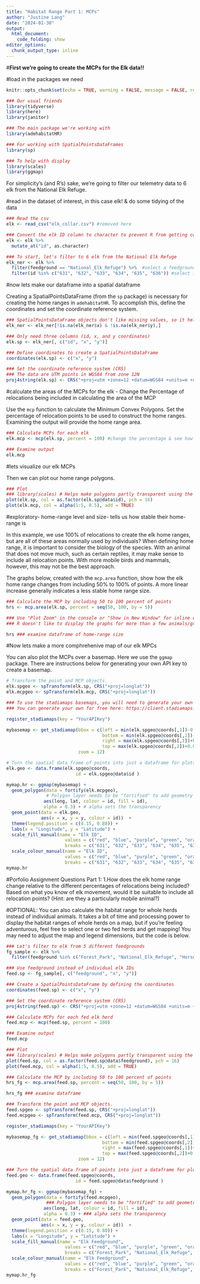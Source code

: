 ```yaml
---
title: "Habitat Range Part 1: MCPs"
author: "Justine Lang"
date: "2024-01-30"
output: 
  html_document: 
    code_folding: show
editor_options: 
  chunk_output_type: inline
---
```



#**First we're going to create the MCPs for the Elk data!!**


#load in the packages we need
```r
knitr::opts_chunk$set(echo = TRUE, warning = FALSE, message = FALSE, results = FALSE)

### Our usual friends
library(tidyverse)
library(here)
library(janitor)

### The main package we're working with
library(adehabitatHR)

### For working with SpatialPointsDataFrames
library(sp)

### To help with display
library(scales)
library(ggmap)
```

For simplicity's (and R's) sake, we're going to filter our telemetry data to 6 elk from the National Elk Refuge.

#read in the dataset of interest, in this case elk! & do some tidying of the data
```r
### Read the csv
elk <- read_csv("elk_collar.csv") #removed here

### Convert the elk ID column to character to prevent R from getting confused
elk <- elk %>% 
  mutate_at("id", as.character)

### To start, let's filter to 6 elk from the National Elk Refuge
elk_ner <- elk %>% 
  filter(feedground == "National_Elk_Refuge") %>%  #select a feedground of interest
  filter(id %in% c("631", "632", "633", "634", "635", "636")) #select id of elk of interest
```

#now lets make our dataframe into a spatial dataframe

Creating a SpatialPointsDataFrame (from the `sp` package) is necessary for creating the home ranges in `adehabitatHR`. To accomplish this, define the coordinates and set the coordinate reference system. 

```r
### SpatialPointsDataFrame objects don't like missing values, so it helps to remove NA's
elk_ner <- elk_ner[!is.na(elk_ner$x) & !is.na(elk_ner$y),]

### Only need three columns (id, x, and y coordinates)
elk.sp <- elk_ner[, c("id", "x", "y")] 

### Define coordinates to create a SpatialPointsDataFrame 
coordinates(elk.sp) <- c("x", "y")

### Set the coordinate reference system (CRS)
### The data are UTM points in WGS84 from zone 12N
proj4string(elk.sp) <- CRS("+proj=utm +zone=12 +datum=WGS84 +units=m +no_defs")
```


#calculate the areas of the MCPs for the elk - Change the Percentage of relocations being included in calculating the area of the MCP 

Use the `mcp` function to calculate the Minimum Convex Polygons. Set the percentage of relocation points to be used to construct the home ranges. Examining the output will provide the home range area. 

```r
### Calculate MCPs for each elk
elk.mcp <- mcp(elk.sp, percent = 100) #change the percentage & see how the polygon shapes & area change below

### Examine output
elk.mcp
```

#lets visualize our elk MCPs

Then we can plot our home range polygons.

```r
### Plot
### library(scales) # Helps make polygons partly transparent using the alpha argument below
plot(elk.sp, col = as.factor(elk.sp@data$id), pch = 16)
plot(elk.mcp, col = alpha(1:5, 0.5), add = TRUE)
```

#exploratory- home-range level and size- tells us how stable their home-range is 

In this example, we use 100% of relocations to create the elk home ranges, but are all of these areas normally used by individuals? When defining home range, it is important to consider the biology of the species. With an animal that does not move much, such as certain reptiles, it may make sense to include all relocation points. With more mobile birds and mammals, however, this may not be the best approach.

The graphs below, created with the `mcp.area` function, show how the elk home range changes from including 50% to 100% of points. A more linear increase generally indicates a less stable home range size. 

```r
### Calculate the MCP by including 50 to 100 percent of points 
hrs <- mcp.area(elk.sp, percent = seq(50, 100, by = 5))

### Use "Plot Zoom" in the console or "Show in New Window" for inline output to see the full graphs
### R doesn't like to display the graphs for more than a few animals/groups at a time; it will give you an error if you try to display too many
```

```r
hrs ### examine dataframe of home-range size
```


#Now lets make a more comphrehenive map of our elk MPCs

You can also plot the MCPs over a basemap. Here we use the `ggmap` package. There are instructions below for generating your own API key to create a basemap. 

```r
# Transform the point and MCP objects. 
elk.spgeo <- spTransform(elk.sp, CRS("+proj=longlat"))
elk.mcpgeo <- spTransform(elk.mcp, CRS("+proj=longlat"))

### To use the stadiamaps basemaps, you will need to generate your own API key
### You can generate your own for free here: https://client.stadiamaps.com/signup/

register_stadiamaps(key = "YourAPIKey")

mybasemap <- get_stadiamap(bbox = c(left = min(elk.spgeo@coords[,1])-0.005, 
                                    bottom = min(elk.spgeo@coords[,2])-0.005, 
                                    right = max(elk.spgeo@coords[,1])+0.005, 
                                    top = max(elk.spgeo@coords[,2])+0.005), 
                           zoom = 12)

# Turn the spatial data frame of points into just a dataframe for plotting in ggmap
elk.geo <- data.frame(elk.spgeo@coords, 
                          id = elk.spgeo@data$id )

mymap.hr <- ggmap(mybasemap) + 
  geom_polygon(data = fortify(elk.mcpgeo),  
               # Polygon layer needs to be "fortified" to add geometry to the dataframe
              aes(long, lat, colour = id, fill = id),
              alpha = 0.3) + # alpha sets the transparency
  geom_point(data = elk.geo, 
             aes(x = x, y = y, colour = id))  +
  theme(legend.position = c(0.15, 0.80)) +
  labs(x = "Longitude", y = "Latitude") +
  scale_fill_manual(name = "Elk ID",
                      values = c("red", "blue", "purple", "green", "orange", "yellow"),
                      breaks = c("631", "632", "633", "634", "635", "636")) +
  scale_colour_manual(name = "Elk ID",
                      values = c("red", "blue", "purple", "green", "orange", "yellow"),
                      breaks = c("631", "632", "633", "634", "635", "636"))
mymap.hr
```


#Porfolio Assignment Questions Part 1:
1.How does the elk home range change relative to the different percentages of relocations being included? Based on what you know of elk movement, would it be suitable to include all relocation points? (Hint: are they a particularly mobile animal?)








#OPTIONAL: You can also calculate the habitat range for whole herds instead of individual animals. It takes a bit of time and processing power to display the habitat ranges of whole herds on a map, but if you're feeling adventurous, feel free to select one or two fed herds and get mapping! You may need to adjust the map and legend dimensions, but the code is below. 

```r
### Let's filter to elk from 5 different feedgrounds
fg_sample <- elk %>% 
  filter(feedground %in% c("Forest_Park", "National_Elk_Refuge", "Horse_Creek", "Soda_Lake", "Dog_Creek")) 

### Use feedground instead of individual elk IDs
feed.sp <- fg_sample[, c("feedground", "x", "y")] 

### Create a SpatialPointsDataFrame by defining the coordinates
coordinates(feed.sp) <- c("x", "y")

### Set the coordinate reference system (CRS)
proj4string(feed.sp) <- CRS("+proj=utm +zone=12 +datum=WGS84 +units=m +no_defs")
```

```r
### Calculate MCPs for each fed elk herd
feed.mcp <- mcp(feed.sp, percent = 100)

### Examine output
feed.mcp
```

```r
### Plot
### library(scales) # Helps make polygons partly transparent using the alpha argument below
plot(feed.sp, col = as.factor(feed.sp@data$feedground), pch = 16)
plot(feed.mcp, col = alpha(1:5, 0.5), add = TRUE)
```

```r
### Calculate the MCP by including 50 to 100 percent of points
hrs_fg <- mcp.area(feed.sp, percent = seq(50, 100, by = 5))
```

```r
hrs_fg ### examine dataframe
```


```r
### Transform the point and MCP objects. 
feed.spgeo <- spTransform(feed.sp, CRS("+proj=longlat"))
feed.mcpgeo <- spTransform(feed.mcp, CRS("+proj=longlat"))

register_stadiamaps(key = "YourAPIKey")

mybasemap_fg <- get_stadiamap(bbox = c(left = min(feed.spgeo@coords[,1])-0.005, 
                                    bottom = min(feed.spgeo@coords[,2])-0.005, 
                                    right = max(feed.spgeo@coords[,1])+0.005, 
                                    top = max(feed.spgeo@coords[,2])+0.005), 
                           zoom = 12)

### Turn the spatial data frame of points into just a dataframe for plotting in ggmap
feed.geo <- data.frame(feed.spgeo@coords, 
                          id = feed.spgeo@data$feedground )

mymap.hr_fg <- ggmap(mybasemap_fg) + 
  geom_polygon(data = fortify(feed.mcpgeo),  
               ### Polygon layer needs to be "fortified" to add geometry to the dataframe
              aes(long, lat, colour = id, fill = id),
              alpha = 0.3) + ### alpha sets the transparency
  geom_point(data = feed.geo, 
             aes(x = x, y = y, colour = id))  +
  theme(legend.position = c(0.15, 0.80)) +
  labs(x = "Longitude", y = "Latitude") +
  scale_fill_manual(name = "Elk Feedground",
                      values = c("red", "blue", "purple", "green", "orange"),
                      breaks = c("Forest_Park", "National_Elk_Refuge", "Horse_Creek", "Soda_Lake", "Dog_Creek")) +
  scale_colour_manual(name = "Elk Feedground",
                      values = c("red", "blue", "purple", "green", "orange"),
                      breaks = c("Forest_Park", "National_Elk_Refuge", "Horse_Creek", "Soda_Lake", "Dog_Creek"))
mymap.hr_fg
```




